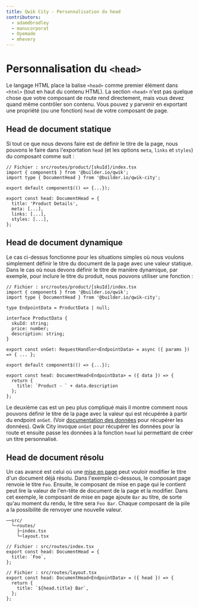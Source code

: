 ```yaml
---
title: Qwik City - Personnalisation du head
contributors:
  - adamdbradley
  - manucorporat
  - Oyemade
  - mhevery
---
```


# Personnalisation du `<head>`

Le langage HTML place la balise `<head>` comme premier élément dans `<html>` (tout en haut du contenu HTML). La section `<head>` n'est pas quelque chose que votre composant de route rend directement, mais vous devez quand même contrôler son contenu. Vous pouvez y parvenir en exportant une propriété (ou une fonction) `head` de votre composant de page.

## Head de document statique

Si tout ce que nous devons faire est de définir le titre de la page, nous pouvons le faire dans l'exportation `head` (et les options `meta`, `links` et `styles`) du composant comme suit :

```tsx
// Fichier : src/routes/product/[skuId]/index.tsx
import { component$ } from '@builder.io/qwik';
import type { DocumentHead } from '@builder.io/qwik-city';

export default component$(() => {...});

export const head: DocumentHead = {
  title: 'Product Details',
  meta: [...],
  links: [...],
  styles: [...],
};
```

## Head de document dynamique

Le cas ci-dessus fonctionne pour les situations simples où nous voulons simplement définir le titre du document de la page avec une valeur statique. Dans le cas où nous devons définir le titre de manière dynamique, par exemple, pour inclure le titre du produit, nous pouvons utiliser une fonction :

```tsx
// Fichier : src/routes/product/[skuId]/index.tsx
import { component$ } from '@builder.io/qwik';
import type { DocumentHead } from '@builder.io/qwik-city';

type EndpointData = ProductData | null;

interface ProductData {
  skuId: string;
  price: number;
  description: string;
}

export const onGet: RequestHandler<EndpointData> = async ({ params }) => { ... };

export default component$(() => {...});

export const head: DocumentHead<EndpointData> = ({ data }) => {
  return {
    title: `Product - ` + data.description
  };
};
```

Le deuxième cas est un peu plus compliqué mais il montre comment nous pouvons définir le titre de la page avec la valeur qui est récupérée à partir du endpoint `onGet`. (Voir [documentation des données](../../data/overview/index.mdx) pour récupérer les données). Qwik City invoque `onGet` pour récupérer les données pour la route et ensuite passe les données à la fonction `head` lui permettant de créer un titre personnalisé.

## Head de document résolu

Un cas avancé est celui où une [mise en page](../../layout/overview/index.mdx) peut vouloir modifier le titre d'un document déjà résolu. Dans l'exemple ci-dessous, le composant page renvoie le titre `Foo`. Ensuite, le composant de mise en page qui le contient peut lire la valeur de l'en-tête de document de la page et la modifier. Dans cet exemple, le composant de mise en page ajoute `Bar` au titre, de sorte qu'au moment du rendu, le titre sera `Foo Bar`. Chaque composant de la pile a la possibilité de renvoyer une nouvelle valeur.

```
──src/
  └─routes/
    ├─index.tsx
    └─layout.tsx
```

```tsx
// Fichier : src/routes/index.tsx
export const head: DocumentHead = {
  title: `Foo`,
};
```

```tsx
// Fichier : src/routes/layout.tsx
export const head: DocumentHead<EndpointData> = ({ head }) => {
  return {
    title: `${head.title} Bar`,
  };
};
```
